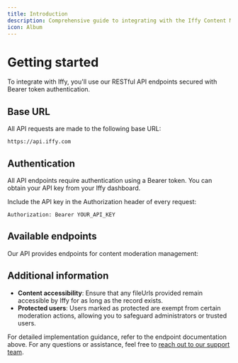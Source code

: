 ```yaml
---
title: Introduction
description: Comprehensive guide to integrating with the Iffy Content Moderation API
icon: Album
---
```


# Getting started

To integrate with Iffy, you'll use our RESTful API endpoints secured with Bearer token authentication.

## Base URL

All API requests are made to the following base URL:

```
https://api.iffy.com
```

## Authentication

All API endpoints require authentication using a Bearer token. You can obtain your API key from your Iffy dashboard.

Include the API key in the Authorization header of every request:

```
Authorization: Bearer YOUR_API_KEY
```

## Available endpoints

Our API provides endpoints for content moderation management:

<Cards>
  <Card
    title="Moderate record"
    href="/docs/api-reference/moderate/post"
    description="Moderate a record and return results immediately"
  />

<Card
  title="Ingest record"
  href="/docs/api-reference/ingest/post"
  description="Create or update content records for asynchronous moderation"
/>

<Card
  title="Delete record"
  href="/docs/api-reference/ingest/delete"
  description="Remove content records from the moderation system"
/>

  <Card
    title="API specification"
    href="#"
    description="View the complete OpenAPI specification"
  />
</Cards>

## Additional information

- **Content accessibility**: Ensure that any fileUrls provided remain accessible by Iffy for as long as the record exists.
- **Protected users**: Users marked as protected are exempt from certain moderation actions, allowing you to safeguard administrators or trusted users.

For detailed implementation guidance, refer to the endpoint documentation above. For any questions or assistance, feel free to [reach out to our support team](mailto:support@iffy.com).
